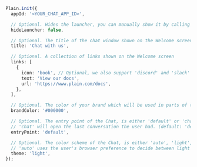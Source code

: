 ```typescript
Plain.init({
  appId: '<YOUR_CHAT_APP_ID>',

  // Optional. Hides the launcher, you can manually show it by calling `Plain.open()` (default: false)
  hideLauncher: false,

  // Optional. The title of the chat window shown on the Welcome screen
  title: 'Chat with us',

  // Optional. A collection of links shown on the Welcome screen
  links: [
    {
      icon: 'book', // Optional, we also support 'discord' and 'slack' as icons
      text: 'View our docs',
      url: 'https://www.plain.com/docs',
    },
  ],

  // Optional. The color of your brand which will be used in parts of the Chat as well as the launcher color
  brandColor: '#000000',

  // Optional. The entry point of the Chat, is either 'default' or 'chat'
  // 'chat' will open the last conversation the user had. (default: 'default')
  entryPoint: 'default',

  // Optional. The color scheme of the Chat, is either 'auto', 'light', or 'dark'.
  // 'auto' uses the user's browser preference to decide between light and dark mode (default: 'auto')
  theme: 'light', 
});
```